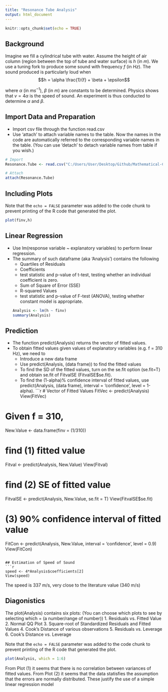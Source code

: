 ```yaml
---
title: "Resonance Tube Analysis"
output: html_document
---
```


```r
knitr::opts_chunk$set(echo = TRUE)
```

## Background
Imagine we fill a cylindrical tube with water. Assume the height of air column (region between the top of tube and water surface) is $h$ (in $m$). We use a tuning fork to produce some sound with frequency $f$ (in $Hz$). The sound produced is particularly loud when $$h = \alpha \frac{1}{f} + \beta + \epsilon$$

where $\alpha$ (in $ms^{-1}$), $\beta$ (in $m$) are constants to be determined. Physics shows that $v = 4\alpha$ is the speed of sound. An experiment is thus conducted to determine $\alpha$ and $\beta$.

## Import Data and Preparation
- Import csv file through the function read.csv
- Use 'attach' to attach variable names to the table. Now the names in the code are automatically referred to the corresponding variable names in the table. (You can use 'detach' to detach variable names from table if you wish.) 
```r
# Import
Resonance.Tube <- read.csv("C:/Users/User/Desktop/Github/Mathematical-Computing-Demo/M2S2/DataSet - Resonance Tube/Resonance Tube.csv")

# Attach
attach(Resonance.Tube)
```

## Including Plots
Note that the `echo = FALSE` parameter was added to the code chunk to prevent printing of the R code that generated the plot.
```r
plot(finv,h)
```

## Linear Regression
- Use lm(response variable ~ explanatory variables) to perform linear regression.
- The summary of such dataframe (aka 'Analysis') contains the following
  - Quartiles of Residuals
  - Coefficients
  - test statistic and p-value of t-test, testing whether an individual coefficient is zero.
  - Sum of Square of Error (SSE)
  - R-squared Values
  - test statistic and p-value of F-test (ANOVA), testing whether constant model is appropriate.
```r
Analysis <- lm(h ~ finv)
summary(Analysis)
```

## Prediction
- The function predict(Analysis) returns the vector of fitted values.
- To obtain fitted values given values of explanatory variables (e.g. f = 310 Hz), we need to 
  - Introduce a new data frame
  - Use predict(Analysis, (data frame)) to find the fitted values
  - To find the SD of the fitted values, turn on the se.fit option (se.fit=T) and obtain se.fit of FitvalSE (FitvalSE$se.fit).
  - To find the (1-alpha)% confidence interval of fitted values, use predict(Analysis, (data frame), interval = 'confidence',      level = 1-alpha).
```r
# Vector of Fitted Values
FitVec <- predict(Analysis)
View(FitVec)

# Given f = 310, 
New.Value <- data.frame(finv = (1/310))

# find (1) fitted value 
Fitval <- predict(Analysis, New.Value)
View(Fitval)

# find (2) SE of fitted value
FitvalSE <- predict(Analysis, New.Value, se.fit = T)
View(FitvalSE$se.fit)

# (3) 90% confidence interval of fitted value
FitCon <- predict(Analysis, New.Value, interval = 'confidence', level = 0.9)
View(FitCon)
```

## Estimation of Speed of Sound
```r
speed <- 4*Analysis$coefficients[2]
View(speed)
```
The speed is 337 m/s, very close to the literature value (340 m/s)


## Diagonistics
The plot(Analysis) contains six plots: (You can choose which plots to see by selecting which = (a number/range of number))
1. Residuals vs. Fitted Value
2. Normal QQ Plot
3. Square-root of Standardized Residuals and Fitted Values
4. Cook's Distance of various observations
5. Residuals vs. Leverage
6. Cook's Distance vs. Leverage

Note that the `echo = FALSE` parameter was added to the code chunk to prevent printing of the R code that generated the plot.
```r
plot(Analysis, which = 1:6)
```

From Plot (1) it seems that there is no correlation between variances of fitted values.
From Plot (2) it seems that the data statisfies the assumption that the errors are normally distributed.
These justify the use of a simple linear regression model
